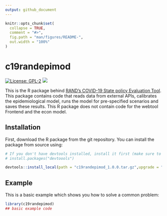 ```yaml
---
output: github_document
---
```


<!-- README.md is generated from README.Rmd. Please edit that file -->

```r
knitr::opts_chunk$set(
  collapse = TRUE,
  comment = "#>",
  fig.path = "man/figures/README-",
  out.width = "100%"
)
```

# c19randepimod

<!-- badges: start -->
[![License: GPL-2](https://img.shields.io/badge/license-GPL--2-blue.svg)](https://cran.r-project.org/web/licenses/GPL-2)
[![](https://img.shields.io/badge/doi-10.7249/TLA173--1-purple.svg)](https://doi.org/10.7249/TLA173-1)

<!-- badges: end -->

This is the R package behind [RAND's COVID-19 State policy Evaluation Tool](https://www.rand.org/pubs/tools/TLA173-1/tool.html). This package contains code that reads data from external APIs, calibrates the epidemiological model, runs the model for pre-specified scenarios and saves these results. This R package does not contain code for the webtool Frontend and the econ model.

## Installation

First, download the R package from the git repository. You can install the package from source using:

```r

# If you don't have devtools installed, install it first (make sure to )
# install.packages("devtoools")

devtools::install_local(path = "c19randepimod_1.0.0.tar.gz",upgrade = "never")

```

## Example

This is a basic example which shows you how to solve a common problem:

```r
library(c19randepimod)
## basic example code
```

